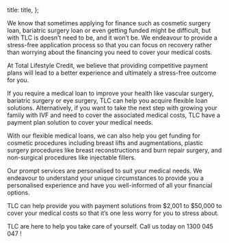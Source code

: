 

  title: title,
};


We know that sometimes applying for finance such as cosmetic surgery loan, bariatric surgery loan or even getting funded might be difficult, but with TLC is doesn’t need to be, and it won’t be. We endeavour to provide a stress-free application process so that you can focus on recovery rather than worrying about the financing you need to cover your medical costs.

At Total Lifestyle Credit, we believe that providing competitive payment plans will lead to a better experience and ultimately a stress-free outcome for you.

If you require a medical loan to improve your health like vascular surgery, bariatric surgery or eye surgery, TLC can help you acquire flexible loan solutions. Alternatively, if you want to take the next step with growing your family with IVF and need to cover the associated medical costs, TLC have a payment plan solution to cover your medical needs.

With our flexible medical loans, we can also help you get funding for cosmetic procedures including breast lifts and augmentations, plastic surgery procedures like breast reconstructions and burn repair surgery, and non-surgical procedures like injectable fillers.

Our prompt services are personalised to suit your medical needs. We endeavour to understand your unique circumstances to provide you a personalised experience and have you well-informed of all your financial options.

TLC can help provide you with payment solutions from $2,001 to $50,000 to cover your medical costs so that it’s one less worry for you to stress about.

TLC are here to help you take care of yourself. Call us today on 1300 045 047 !
